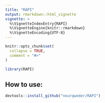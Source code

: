 ```yaml
---
title: "RAPI"
output: rmarkdown::html_vignette
vignette: >
  %\VignetteIndexEntry{RAPI}
  %\VignetteEngine{knitr::rmarkdown}
  %\VignetteEncoding{UTF-8}
---
```


```r
knitr::opts_chunk$set(
  collapse = TRUE,
  comment = "#>"
)
```

```r
library(RAPI)
```

## How to use:

```r
devtools::install_github("nourqweder/RAPI")
```
